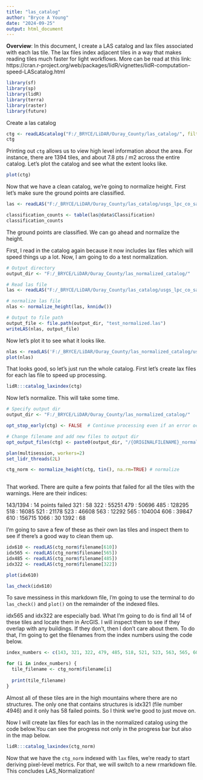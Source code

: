 ```yaml
---
title: "las_catalog"
author: "Bryce A Young"
date: "2024-09-25"
output: html_document
---
```


**Overview**: In this document, I create a LAS catalog and lax files associated with each las tile. The lax files index adjacent tiles in a way that makes reading tiles much faster for light workflows. More can be read at this link: https://cran.r-project.org/web/packages/lidR/vignettes/lidR-computation-speed-LAScatalog.html

```r

library(sf)
library(sp)
library(lidR)
library(terra)
library(raster)
library(future)

```

Create a las catalog



```r

ctg <- readLAScatalog("F:/_BRYCE/LiDAR/Ouray_County/las_catalog/", filter = '-drop_withheld -drop_class 18')
ctg

```

Printing out `ctg` allows us to view high level information about the area. For instance, there are 1394 tiles, and about 7.8 pts / m2 across the entire catalog. Let's plot the catalog and see what the extent looks like. 

```r

plot(ctg)

```
Now that we have a clean catalog, we're going to normalize height. First let's make sure the ground points are classified. 

```r

las <- readLAS("F:/_BRYCE/LiDAR/Ouray_County/las_catalog/usgs_lpc_co_sanluisjuanmiguel_2020_d20_13s_bc_6423.las")

classification_counts <- table(las@data$Classification)
classification_counts

```
The ground points are classified. We can go ahead and normalize the height. 

First, I read in the catalog again because it now includes lax files which will speed things up a lot. Now, I am going to do a test normalization.

```r
# Output directory
output_dir <- "F:/_BRYCE/LiDAR/Ouray_County/las_normalized_catalog/"

# Read las file
las <- readLAS("F:/_BRYCE/LiDAR/Ouray_County/las_catalog/usgs_lpc_co_sanluisjuanmiguel_2020_d20_13s_bc_6423.las")

# normalize las file
nlas <- normalize_height(las, knnidw())

# Output to file path
output_file <- file.path(output_dir, "test_normalized.las")
writeLAS(nlas, output_file)


```
Now let's plot it to see what it looks like.

```r
nlas <- readLAS('F:/_BRYCE/LiDAR/Ouray_County/las_normalized_catalog/usgs_lpc_co_sanluisjuanmiguel_2020_d20_13s_bc_3836_normalized.las')
plot(nlas)

```

That looks good, so let's just run the whole catalog. First let's create lax files for each las file to speed up processing.
```r

lidR:::catalog_laxindex(ctg)

```

Now let's normalize. This will take some time. 

```r

# Specify output dir
output_dir <- "F:/_BRYCE/LiDAR/Ouray_County/las_normalized_catalog/"

opt_stop_early(ctg) <- FALSE  # Continue processing even if an error occurs

# Change filename and add new files to output dir
opt_output_files(ctg) <- paste0(output_dir, "/{ORIGINALFILENAME}_normalized")

plan(multisession, workers=2)
set_lidr_threads(2L)

ctg_norm <- normalize_height(ctg, tin(), na.rm=TRUE) # normalize
              

```

That worked. There are quite a few points that failed for all the tiles with the warnings. Here are their indices:

143/1394 : 14 points failed
321      : 58
322      : 55251
479      : 50696
485      : 128295
518      : 16085
521      : 21178
523      : 46608
563      : 12292
565      : 104004
606      : 39847
610      : 156715
1066     : 30
1392     : 68

I'm going to save a few of these as their own las tiles and inspect them to see if there's a good way to clean them up.

```r

idx610 <- readLAS(ctg_norm$filename[610])
idx565 <- readLAS(ctg_norm$filename[565])
idx485 <- readLAS(ctg_norm$filename[485])
idx322 <- readLAS(ctg_norm$filename[322])

plot(idx610)

las_check(idx610)
```

To save messiness in this markdown file, I'm going to use the terminal to do `las_check()` and `plot()` on the remainder of the indexed files. 

idx565 and idx322 are especially bad. What I'm going to do is find all 14 of these tiles and locate them in ArcGIS. I will inspect them to see if they overlap with any buildings. If they don't, then I don't care about them. To do that, I'm going to get the filenames from the index numbers using the code below.

```r

index_numbers <- c(143, 321, 322, 479, 485, 518, 521, 523, 563, 565, 606, 610, 1066, 1392)

for (i in index_numbers) {
  tile_filename <- ctg_norm$filename[i]
  
  print(tile_filename)
}
```

Almost all of these tiles are in the high mountains where there are no structures. The only one that contains structures is idx321 (file number 4946) and it only has 58 failed points. So I think we're good to just move on.

Now I will create lax files for each las in the normalized catalog using the code below.You can see the progress not only in the progress bar but also in the map below.

```r

lidR:::catalog_laxindex(ctg_norm)

```

Now that we have the `ctg_norm` indexed with `lax` files, we're ready to start deriving pixel-level metrics. For that, we will switch to a new rmarkdown file. This concludes LAS_Normalization!